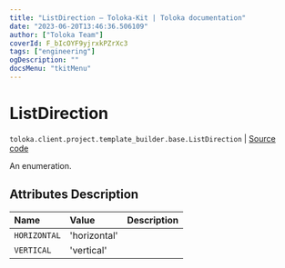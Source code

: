 ```yaml
---
title: "ListDirection — Toloka-Kit | Toloka documentation"
date: "2023-06-20T13:46:36.506109"
author: ["Toloka Team"]
coverId: F_bIcOYF9yjrxkPZrXc3
tags: ["engineering"]
ogDescription: ""
docsMenu: "tkitMenu"
---
```


# ListDirection

`toloka.client.project.template_builder.base.ListDirection` | [Source code](https://github.com/Toloka/toloka-kit/blob/v1.2.0/src/client/project/template_builder/base.py#L218)

An enumeration.

## Attributes Description

| Name | Value | Description |
| :------| :-----------| :----------| 
`HORIZONTAL`|'horizontal'|
`VERTICAL`|'vertical'|